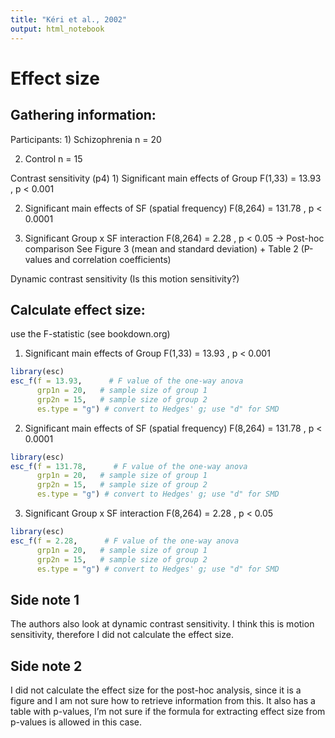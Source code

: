 ```yaml
---
title: "Kéri et al., 2002"
output: html_notebook
---
```


# Effect size

## Gathering information:

Participants: 
1) Schizophrenia
  n = 20

2) Control
  n = 15


Contrast sensitivity (p4)
1) Significant main effects of Group
  F(1,33) = 13.93 , p < 0.001

2) Significant main effects of SF (spatial frequency)
  F(8,264) = 131.78 , p < 0.0001

3) Significant Group x SF interaction
  F(8,264) = 2.28 , p < 0.05
  -> Post-hoc comparison
  See Figure 3 (mean and standard deviation) + 
  Table 2 (P-values and correlation coefficients)
  

Dynamic contrast sensitivity (Is this motion sensitivity?)


## Calculate effect size:
  use the F-statistic (see bookdown.org)
  
1) Significant main effects of Group
  F(1,33) = 13.93 , p < 0.001
```r
library(esc)
esc_f(f = 13.93,      # F value of the one-way anova
      grp1n = 20,   # sample size of group 1 
      grp2n = 15,   # sample size of group 2
      es.type = "g") # convert to Hedges' g; use "d" for SMD

```

2) Significant main effects of SF (spatial frequency)
  F(8,264) = 131.78 , p < 0.0001
```r
library(esc)
esc_f(f = 131.78,      # F value of the one-way anova
      grp1n = 20,   # sample size of group 1 
      grp2n = 15,   # sample size of group 2
      es.type = "g") # convert to Hedges' g; use "d" for SMD

```

3) Significant Group x SF interaction
  F(8,264) = 2.28 , p < 0.05
```r
library(esc)
esc_f(f = 2.28,      # F value of the one-way anova
      grp1n = 20,   # sample size of group 1 
      grp2n = 15,   # sample size of group 2
      es.type = "g") # convert to Hedges' g; use "d" for SMD

```

## Side note 1
The authors also look at dynamic contrast sensitivity. I think this is motion sensitivity, therefore I did not calculate the effect size.

## Side note 2
I did not calculate the effect size for the post-hoc analysis, since it is a figure and I am not sure how to retrieve information from this. It also has a table with p-values, I'm not sure if the formula for extracting effect size from p-values is allowed in this case. 

